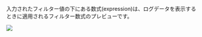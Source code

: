 入力されたフィルター値の下にある数式(expression)は、ログデータを表示するときに適用されるフィルター数式のプレビューです。

![](https://img.whatap.io/media/images/livetail_006_filter_expression.png)
